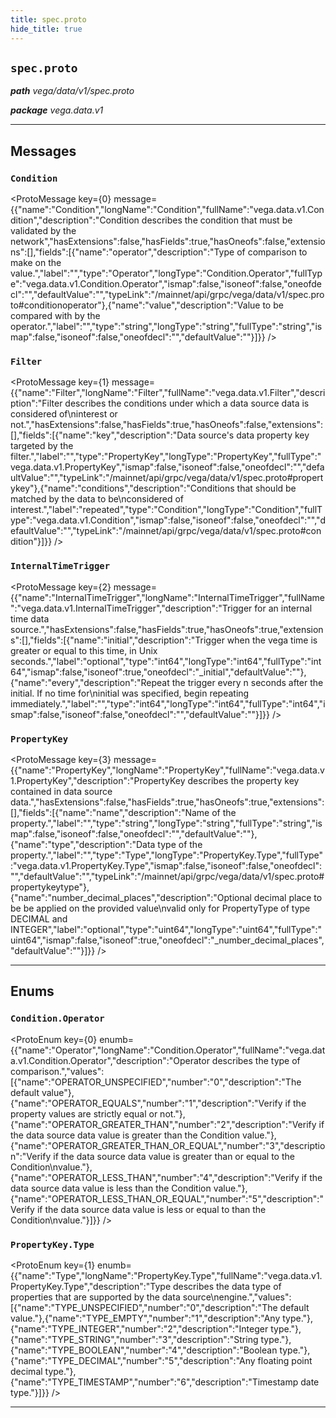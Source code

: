 ```yaml
---
title: spec.proto
hide_title: true
---
```



## `spec.proto`
_**path** vega/data/v1/spec.proto_

_**package** vega.data.v1_



---

## Messages


### `Condition`
<ProtoMessage key={0} message={{"name":"Condition","longName":"Condition","fullName":"vega.data.v1.Condition","description":"Condition describes the condition that must be validated by the network","hasExtensions":false,"hasFields":true,"hasOneofs":false,"extensions":[],"fields":[{"name":"operator","description":"Type of comparison to make on the value.","label":"","type":"Operator","longType":"Condition.Operator","fullType":"vega.data.v1.Condition.Operator","ismap":false,"isoneof":false,"oneofdecl":"","defaultValue":"","typeLink":"/mainnet/api/grpc/vega/data/v1/spec.proto#conditionoperator"},{"name":"value","description":"Value to be compared with by the operator.","label":"","type":"string","longType":"string","fullType":"string","ismap":false,"isoneof":false,"oneofdecl":"","defaultValue":""}]}} />


### `Filter`
<ProtoMessage key={1} message={{"name":"Filter","longName":"Filter","fullName":"vega.data.v1.Filter","description":"Filter describes the conditions under which a data source data is considered of\ninterest or not.","hasExtensions":false,"hasFields":true,"hasOneofs":false,"extensions":[],"fields":[{"name":"key","description":"Data source's data property key targeted by the filter.","label":"","type":"PropertyKey","longType":"PropertyKey","fullType":"vega.data.v1.PropertyKey","ismap":false,"isoneof":false,"oneofdecl":"","defaultValue":"","typeLink":"/mainnet/api/grpc/vega/data/v1/spec.proto#propertykey"},{"name":"conditions","description":"Conditions that should be matched by the data to be\nconsidered of interest.","label":"repeated","type":"Condition","longType":"Condition","fullType":"vega.data.v1.Condition","ismap":false,"isoneof":false,"oneofdecl":"","defaultValue":"","typeLink":"/mainnet/api/grpc/vega/data/v1/spec.proto#condition"}]}} />


### `InternalTimeTrigger`
<ProtoMessage key={2} message={{"name":"InternalTimeTrigger","longName":"InternalTimeTrigger","fullName":"vega.data.v1.InternalTimeTrigger","description":"Trigger for an internal time data source.","hasExtensions":false,"hasFields":true,"hasOneofs":true,"extensions":[],"fields":[{"name":"initial","description":"Trigger when the vega time is greater or equal to this time, in Unix seconds.","label":"optional","type":"int64","longType":"int64","fullType":"int64","ismap":false,"isoneof":true,"oneofdecl":"_initial","defaultValue":""},{"name":"every","description":"Repeat the trigger every n seconds after the initial. If no time for\ninitial was specified, begin repeating immediately.","label":"","type":"int64","longType":"int64","fullType":"int64","ismap":false,"isoneof":false,"oneofdecl":"","defaultValue":""}]}} />


### `PropertyKey`
<ProtoMessage key={3} message={{"name":"PropertyKey","longName":"PropertyKey","fullName":"vega.data.v1.PropertyKey","description":"PropertyKey describes the property key contained in data source data.","hasExtensions":false,"hasFields":true,"hasOneofs":true,"extensions":[],"fields":[{"name":"name","description":"Name of the property.","label":"","type":"string","longType":"string","fullType":"string","ismap":false,"isoneof":false,"oneofdecl":"","defaultValue":""},{"name":"type","description":"Data type of the property.","label":"","type":"Type","longType":"PropertyKey.Type","fullType":"vega.data.v1.PropertyKey.Type","ismap":false,"isoneof":false,"oneofdecl":"","defaultValue":"","typeLink":"/mainnet/api/grpc/vega/data/v1/spec.proto#propertykeytype"},{"name":"number_decimal_places","description":"Optional decimal place to be be applied on the provided value\nvalid only for PropertyType of type DECIMAL and INTEGER","label":"optional","type":"uint64","longType":"uint64","fullType":"uint64","ismap":false,"isoneof":true,"oneofdecl":"_number_decimal_places","defaultValue":""}]}} />

---
## Enums


### `Condition.Operator`
<ProtoEnum key={0} enumb={{"name":"Operator","longName":"Condition.Operator","fullName":"vega.data.v1.Condition.Operator","description":"Operator describes the type of comparison.","values":[{"name":"OPERATOR_UNSPECIFIED","number":"0","description":"The default value"},{"name":"OPERATOR_EQUALS","number":"1","description":"Verify if the property values are strictly equal or not."},{"name":"OPERATOR_GREATER_THAN","number":"2","description":"Verify if the data source data value is greater than the Condition value."},{"name":"OPERATOR_GREATER_THAN_OR_EQUAL","number":"3","description":"Verify if the data source data value is greater than or equal to the Condition\nvalue."},{"name":"OPERATOR_LESS_THAN","number":"4","description":"Verify if the data source data value is less than the Condition value."},{"name":"OPERATOR_LESS_THAN_OR_EQUAL","number":"5","description":"Verify if the data source data value is less or equal to than the Condition\nvalue."}]}} />


### `PropertyKey.Type`
<ProtoEnum key={1} enumb={{"name":"Type","longName":"PropertyKey.Type","fullName":"vega.data.v1.PropertyKey.Type","description":"Type describes the data type of properties that are supported by the data source\nengine.","values":[{"name":"TYPE_UNSPECIFIED","number":"0","description":"The default value."},{"name":"TYPE_EMPTY","number":"1","description":"Any type."},{"name":"TYPE_INTEGER","number":"2","description":"Integer type."},{"name":"TYPE_STRING","number":"3","description":"String type."},{"name":"TYPE_BOOLEAN","number":"4","description":"Boolean type."},{"name":"TYPE_DECIMAL","number":"5","description":"Any floating point decimal type."},{"name":"TYPE_TIMESTAMP","number":"6","description":"Timestamp date type."}]}} />

---


  